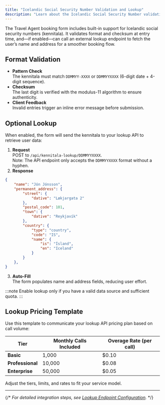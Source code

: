 ```yaml
---
title: "Icelandic Social Security Number Validation and Lookup"
description: "Learn about the Icelandic Social Security Number validation and optional lookup features in the booking form."
---
```


The Travel Agent booking form includes built-in support for Icelandic social security numbers (kennitala). It validates format and checksum at entry time, and—if enabled—can call an external lookup endpoint to fetch the user’s name and address for a smoother booking flow.

## Format Validation

- **Pattern Check**  
  The kennitala must match `DDMMYY-XXXX` or `DDMMYYXXXX` (6-digit date + 4-digit sequence).
- **Checksum**  
  The last digit is verified with the modulus-11 algorithm to ensure authenticity.
- **Client Feedback**  
  Invalid entries trigger an inline error message before submission.

## Optional Lookup

When enabled, the form will send the kennitala to your lookup API to retrieve user data:

1. **Request**  
   POST to `/api/kennitala-lookup/DDMMYYXXXX`.  
   Note: The API endpoint only accepts the `DDMMYYXXXX` format without a hyphen.
2. **Response**  
```json
{
    "name": "Jón Jónsson",
    "permanent_address": {
        "street": {
            "dative": "Lækjargata 2"
        },
        "postal_code": 101,
        "town": {
            "dative": "Reykjavík"
        },
        "country": {
            "type": "country",
            "code": "IS",
            "name": {
                "is": "Ísland",
                "en": "Iceland"
            }
        }
    },
}
```
3. **Auto-Fill**  
   The form populates name and address fields, reducing user effort.

:::note
Enable lookup only if you have a valid data source and sufficient quota.
:::

## Lookup Pricing Template

Use this template to communicate your lookup API pricing plan based on call volume:

| Tier           | Monthly Calls Included | Overage Rate (per call) |
| -------------- | ---------------------- | ----------------------- |
| **Basic**      | 1,000                  | $0.10                   |
| **Professional** | 10,000                | $0.08                   |
| **Enterprise** | 50,000                 | $0.05                   |

Adjust the tiers, limits, and rates to fit your service model.

---

{/* _For detailed integration steps, see [Lookup Endpoint Configuration](/docs/travel-agent-web-bookings/configurations/lookup)._ */}
